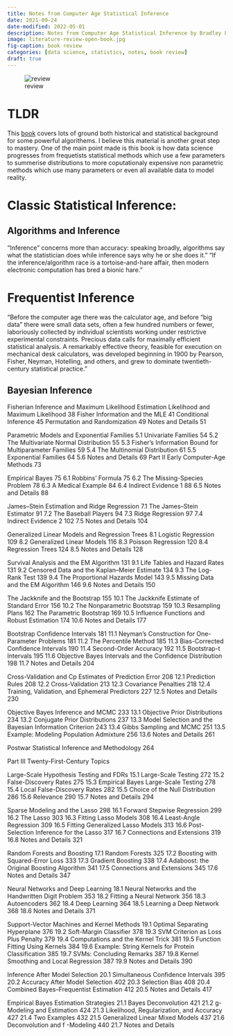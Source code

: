 ```yaml
---
title: Notes from Computer Age Statistical Inference
date: 2021-09-24 
date-modified: 2022-05-01
description: Notes from Computer Age Statistical Inference by Bradley Efron & Trevor Hastie
image: literature-review-open-book.jpg
fig-caption: book review
categories: [data science, statistics, notes, book review]
draft: true
---
```


<!-- TODOL get some help from a friedly AI -->



::: .column-margin
![review](literature-review-open-book.jpg){.column-margin}
:::

# TLDR 

This [book](https://hastie.su.domains/CASI_files/PDF/casi.pdf) covers lots of ground both historical and statistical background for some powerful algorithems. I believe this material is another great step to mastery. 
One of the main point made is this book is how data science  progresses from frequetists statistical methods which use a few parameters to summerise distributions to more coputationaly expensive non parametric methods which use many parameters or even all available data to model reality.

# Classic Statistical Inference:

## Algorithms and Inference

 "Inference" concerns more than accuracy: speaking broadly, algorithms say what the statistician does while inference says why he or she does it."
"If the inference/algorithm race is a tortoise-and-hare affair, then modern electronic computation has bred a bionic hare."

# Frequentist Inference

"Before the computer age there was the calculator age, and before “big data” there were small data sets, often a few hundred numbers or fewer, laboriously collected by individual scientists working under restrictive experimental constraints. 
Precious data calls for maximally efficient statistical analysis. A remarkably effective theory, feasible for execution on mechanical desk calculators, was developed beginning in 1900 by Pearson, Fisher, Neyman, Hotelling, and others, and grew to dominate twentieth-century statistical practice."

##  Bayesian Inference

Fisherian Inference and Maximum Likelihood Estimation
Likelihood and Maximum Likelihood 38
Fisher Information and the MLE 41
Conditional Inference 45
Permutation and Randomization 49
Notes and Details 51



Parametric Models and Exponential Families
5.1 Univariate Families 54
5.2 The Multivariate Normal Distribution 55
5.3 Fisher’s Information Bound for Multiparameter Families 59
5.4 The Multinomial Distribution 61
5.5 Exponential Families 64
5.6 Notes and Details 69
Part II Early Computer-Age Methods 73

Empirical Bayes 75
6.1 Robbins’ Formula 75
6.2 The Missing-Species Problem 78
6.3 A Medical Example 84
6.4 Indirect Evidence 1 88
6.5 Notes and Details 88



James–Stein Estimation and Ridge Regression
7.1 The James–Stein Estimator 91
7.2 The Baseball Players 94
7.3 Ridge Regression 97
7.4 Indirect Evidence 2 102
7.5 Notes and Details 104

Generalized Linear Models and Regression Trees
8.1 Logistic Regression 109
8.2 Generalized Linear Models 116
8.3 Poisson Regression 120
8.4 Regression Trees 124
8.5 Notes and Details 128



Survival Analysis and the EM Algorithm 131
9.1 Life Tables and Hazard Rates 131
9.2 Censored Data and the Kaplan–Meier Estimate 134
9.3 The Log-Rank Test 139
9.4 The Proportional Hazards Model 143
9.5 Missing Data and the EM Algorithm 146
9.6 Notes and Details 150



The Jackknife and the Bootstrap 155
10.1 The Jackknife Estimate of Standard Error 156
10.2 The Nonparametric Bootstrap 159
10.3 Resampling Plans 162
The Parametric Bootstrap 169
10.5 Influence Functions and Robust Estimation 174
10.6 Notes and Details 177



Bootstrap Confidence Intervals 181
11.1 Neyman’s Construction for One-Parameter Problems 181
11.2 The Percentile Method 185
11.3 Bias-Corrected Confidence Intervals 190
11.4 Second-Order Accuracy 192
11.5 Bootstrap-t Intervals 195
11.6 Objective Bayes Intervals and the Confidence Distribution 198
11.7 Notes and Details 204



Cross-Validation and Cp Estimates of Prediction Error 208
12.1 Prediction Rules 208
12.2 Cross-Validation 213
12.3 Covariance Penalties 218
12.4 Training, Validation, and Ephemeral Predictors 227
12.5 Notes and Details 230



Objective Bayes Inference and MCMC 233
13.1 Objective Prior Distributions 234
13.2 Conjugate Prior Distributions 237
13.3 Model Selection and the Bayesian Information Criterion 243
13.4 Gibbs Sampling and MCMC 251
13.5 Example: Modeling Population Admixture 256
13.6 Notes and Details 261



Postwar Statistical Inference and Methodology 264



Part III Twenty-First-Century Topics

Large-Scale Hypothesis Testing and FDRs
15.1 Large-Scale Testing 272
15.2 False-Discovery Rates 275
15.3 Empirical Bayes Large-Scale Testing 278
15.4 Local False-Discovery Rates 282
15.5 Choice of the Null Distribution 286
15.6 Relevance 290
15.7 Notes and Details 294



Sparse Modeling and the Lasso 298
16.1 Forward Stepwise Regression 299
16.2 The Lasso 303
16.3 Fitting Lasso Models 308
16.4 Least-Angle Regression 309
16.5 Fitting Generalized Lasso Models 313
16.6 Post-Selection Inference for the Lasso 317
16.7 Connections and Extensions 319
16.8 Notes and Details 321



Random Forests and Boosting
17.1 Random Forests 325
17.2 Boosting with Squared-Error Loss 333
17.3 Gradient Boosting 338
17.4 Adaboost: the Original Boosting Algorithm 341
17.5 Connections and Extensions 345
17.6 Notes and Details 347



Neural Networks and Deep Learning
18.1 Neural Networks and the Handwritten Digit Problem 353
18.2 Fitting a Neural Network 356
18.3 Autoencoders 362
18.4 Deep Learning 364
18.5 Learning a Deep Network 368
18.6 Notes and Details 371



Support-Vector Machines and Kernel Methods
19.1 Optimal Separating Hyperplane 376
19.2 Soft-Margin Classifier 378
19.3 SVM Criterion as Loss Plus Penalty 379
19.4 Computations and the Kernel Trick 381
19.5 Function Fitting Using Kernels 384
19.6 Example: String Kernels for Protein Classification 385
19.7 SVMs: Concluding Remarks 387
19.8 Kernel Smoothing and Local Regression 387
19.9 Notes and Details 390



Inference After Model Selection
20.1 Simultaneous Confidence Intervals 395
20.2 Accuracy After Model Selection 402
20.3 Selection Bias 408
20.4 Combined Bayes–Frequentist Estimation 412
20.5 Notes and Details 417

Empirical Bayes Estimation Strategies
21.1 Bayes Deconvolution 421
21.2 g-Modeling and Estimation 424
21.3 Likelihood, Regularization, and Accuracy 427
21.4 Two Examples 432
21.5 Generalized Linear Mixed Models 437
21.6 Deconvolution and f -Modeling 440
21.7 Notes and Details




